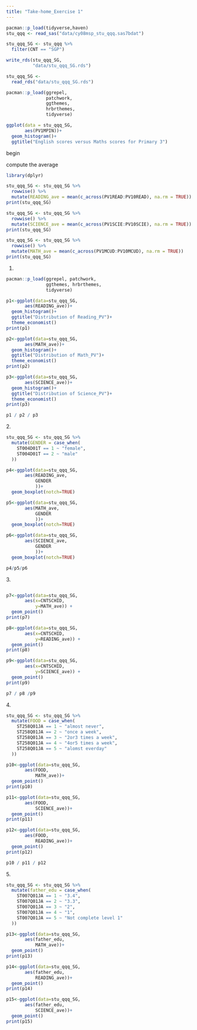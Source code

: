 ```yaml
---
title: "Take-home_Exercise 1"
---
```


```r
pacman::p_load(tidyverse,haven)
stu_qqq <- read_sas("data/cy08msp_stu_qqq.sas7bdat")

stu_qqq_SG <- stu_qqq %>%
  filter(CNT == "SGP")

write_rds(stu_qqq_SG,
          "data/stu_qqq_SG.rds")

stu_qqq_SG <- 
  read_rds("data/stu_qqq_SG.rds")
```

```r
pacman::p_load(ggrepel,
               patchwork,
               ggthemes,
               hrbrthemes,
               tidyverse)
```

```r
ggplot(data = stu_qqq_SG,
       aes(PV1MPIN))+
  geom_histogram()+
  ggtitle("English scores versus Maths scores for Primary 3")
```

begin

compute the average

```r
library(dplyr)
```

```r
stu_qqq_SG <- stu_qqq_SG %>%
  rowwise() %>%
  mutate(READING_ave = mean(c_across(PV1READ:PV10READ), na.rm = TRUE))
print(stu_qqq_SG)
```

```r
stu_qqq_SG <- stu_qqq_SG %>%
  rowwise() %>%
  mutate(SCIENCE_ave = mean(c_across(PV1SCIE:PV10SCIE), na.rm = TRUE))
print(stu_qqq_SG)
```

```r
stu_qqq_SG <- stu_qqq_SG %>%
  rowwise() %>%
  mutate(MATH_ave = mean(c_across(PV1MCUD:PV10MCUD), na.rm = TRUE))
print(stu_qqq_SG)
```

1.  

```r
pacman::p_load(ggrepel, patchwork, 
               ggthemes, hrbrthemes,
               tidyverse) 
```

```r
p1<-ggplot(data=stu_qqq_SG,
       aes(READING_ave))+
  geom_histogram()+
  ggtitle("Distribution of Reading_PV")+
  theme_economist()
print(p1)
```

```r
p2<-ggplot(data=stu_qqq_SG,
       aes(MATH_ave))+
  geom_histogram()+
  ggtitle("Distribution of Math_PV")+
  theme_economist()
print(p2)
```

```r
p3<-ggplot(data=stu_qqq_SG,
       aes(SCIENCE_ave))+
  geom_histogram()+
  ggtitle("Distribution of Science_PV")+
  theme_economist()
print(p3)
```

```r
p1 / p2 / p3
```

2\.

```r
stu_qqq_SG <- stu_qqq_SG %>%
  mutate(GENDER = case_when(
    ST004D01T == 1 ~ "female",
    ST004D01T == 2 ~ "male"
  ))
```

```r
p4<-ggplot(data=stu_qqq_SG,
       aes(READING_ave,
           GENDER
           ))+
  geom_boxplot(notch=TRUE)

```

```r
p5<-ggplot(data=stu_qqq_SG,
       aes(MATH_ave,
           GENDER
           ))+
  geom_boxplot(notch=TRUE)
```

```r
p6<-ggplot(data=stu_qqq_SG,
       aes(SCIENCE_ave,
           GENDER
           ))+
  geom_boxplot(notch=TRUE)
```

```r
p4/p5/p6
```

3\.

```         
```

```r
p7<-ggplot(data=stu_qqq_SG,
       aes(x=CNTSCHID,
           y=MATH_ave)) +
  geom_point()
print(p7)
```

```r
p8<-ggplot(data=stu_qqq_SG,
       aes(x=CNTSCHID,
           y=READING_ave)) +
  geom_point()
print(p8)
```

```r
p9<-ggplot(data=stu_qqq_SG,
       aes(x=CNTSCHID,
           y=SCIENCE_ave)) +
  geom_point()
print(p9)
```

```r
p7 / p8 /p9
```

4\.

```r
stu_qqq_SG <- stu_qqq_SG %>%
  mutate(FOOD = case_when(
    ST258Q01JA == 1 ~ "almost never",
    ST258Q01JA == 2 ~ "once a week",
    ST258Q01JA == 3 ~ "2or3 times a week",
    ST258Q01JA == 4 ~ "4or5 times a week",
    ST258Q01JA == 5 ~ "alomst everday"
  ))
```

```r
p10<-ggplot(data=stu_qqq_SG,
       aes(FOOD,
           MATH_ave))+
  geom_point()
print(p10)
```

```r
p11<-ggplot(data=stu_qqq_SG,
       aes(FOOD,
           SCIENCE_ave))+
  geom_point()
print(p11)
```

```r
p12<-ggplot(data=stu_qqq_SG,
       aes(FOOD,
           READING_ave))+
  geom_point()
print(p12)
```

```r
p10 / p11 / p12
```

5\.

```r
stu_qqq_SG <- stu_qqq_SG %>%
  mutate(father_edu = case_when(
    ST007Q01JA == 1 ~ "3.4",
    ST007Q01JA == 2 ~ "3.3",
    ST007Q01JA == 3 ~ "2",
    ST007Q01JA == 4 ~ "1",
    ST007Q01JA == 5 ~ "Not complete level 1"
  ))
```

```r
p13<-ggplot(data=stu_qqq_SG,
       aes(father_edu,
           MATH_ave))+
  geom_point()
print(p13)
```

```r
p14<-ggplot(data=stu_qqq_SG,
       aes(father_edu,
           READING_ave))+
  geom_point()
print(p14)
```

```r
p15<-ggplot(data=stu_qqq_SG,
       aes(father_edu,
           SCIENCE_ave))+
  geom_point()
print(p15)
```
